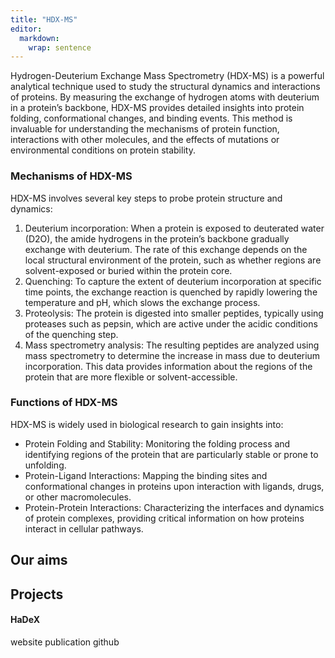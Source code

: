 ```yaml
---
title: "HDX-MS"
editor: 
  markdown: 
    wrap: sentence
---
```


Hydrogen-Deuterium Exchange Mass Spectrometry (HDX-MS) is a powerful analytical technique used to study the structural dynamics and interactions of proteins. By measuring the exchange of hydrogen atoms with deuterium in a protein's backbone, HDX-MS provides detailed insights into protein folding, conformational changes, and binding events. This method is invaluable for understanding the mechanisms of protein function, interactions with other molecules, and the effects of mutations or environmental conditions on protein stability.

### Mechanisms of HDX-MS
HDX-MS involves several key steps to probe protein structure and dynamics:

1. Deuterium incorporation: When a protein is exposed to deuterated water (D2O), the amide hydrogens in the protein's backbone gradually exchange with deuterium. The rate of this exchange depends on the local structural environment of the protein, such as whether regions are solvent-exposed or buried within the protein core.
2. Quenching: To capture the extent of deuterium incorporation at specific time points, the exchange reaction is quenched by rapidly lowering the temperature and pH, which slows the exchange process.
3. Proteolysis: The protein is digested into smaller peptides, typically using proteases such as pepsin, which are active under the acidic conditions of the quenching step.
4. Mass spectrometry analysis: The resulting peptides are analyzed using mass spectrometry to determine the increase in mass due to deuterium incorporation. This data provides information about the regions of the protein that are more flexible or solvent-accessible.

### Functions of HDX-MS

HDX-MS is widely used in biological research to gain insights into:

 * Protein Folding and Stability: Monitoring the folding process and identifying regions of the protein that are particularly stable or prone to unfolding.
 * Protein-Ligand Interactions: Mapping the binding sites and conformational changes in proteins upon interaction with ligands, drugs, or other macromolecules.
 * Protein-Protein Interactions: Characterizing the interfaces and dynamics of protein complexes, providing critical information on how proteins interact in cellular pathways.

## Our aims

## Projects

#### HaDeX

website
publication
github